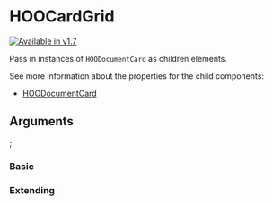 
<Meta of={HooCardGridStories} />

# HOOCardGrid

[![Available in v1.7](https://img.shields.io/badge/💦%20Added%20Version-1.7-blue.svg?style=for-the-badge)](https://github.com/n8design/htwoo/blob/main/REACT-CHANGELOG.md)

Pass in instances of `HOODocumentCard` as children elements.

See more information about the properties for the child components:

* [HOODocumentCard](?path=/docs/molecules-persona-hooavatarpres--basic)

## Arguments

<ArgTypes of={HOOCardGrid} />

  <HOODocumentCard>
    <HOOCardImage imageSource="https://lab.n8d.studio/htwoo/htwoo-core/images/card-images/coffee-image.jpg" imageAlt="Kitten" />
    <HOOCardLocation location="My Location Card" />
    <HOOCardTitle title="My Card Title" />
    <HOOCardFooter
      avatarImage="https://lab.n8d.studio/htwoo/htwoo-core/images/mug-shots/astronaut-mugshot-001.jpg"
      avatarImageAlt="Kitty"
      avatarImageSize={HOOAvatarSize.Px32}
      name="Mr. Bigglesworth"
      modified="December 31, 2021" />
  </HOODocumentCard>
  <HOODocumentCard>
    <HOOCardImage imageSource="https://lab.n8d.studio/htwoo/htwoo-core/images/card-images/coffee-image.jpg" imageAlt="Kitten" />
    <HOOCardLocation location="My Location Card" />
    <HOOCardTitle title="My Card Title 2" />
    <HOOCardFooter
      avatarImage="https://lab.n8d.studio/htwoo/htwoo-core/images/mug-shots/astronaut-mugshot-001.jpg"
      avatarImageAlt="Kitty"
      avatarImageSize={HOOAvatarSize.Px32}
      name="Mr. Bigglesworth"
      modified="December 31, 2021" />
  </HOODocumentCard>
  <HOODocumentCard>
    <HOOCardImage imageSource="https://lab.n8d.studio/htwoo/htwoo-core/images/card-images/coffee-image.jpg" imageAlt="Kitten" />
    <HOOCardLocation location="My Location Card" />
    <HOOCardTitle title="My Card Title 3" />
    <HOOCardFooter
      avatarImage="https://lab.n8d.studio/htwoo/htwoo-core/images/mug-shots/astronaut-mugshot-001.jpg"
      avatarImageAlt="Kitty"
      avatarImageSize={HOOAvatarSize.Px32}
      name="Mr. Bigglesworth"
      modified="December 31, 2021" />
  </HOODocumentCard>
  <HOODocumentCard>
    <HOOCardImage imageSource="https://lab.n8d.studio/htwoo/htwoo-core/images/card-images/coffee-image.jpg" imageAlt="Kitten" />
    <HOOCardLocation location="My Location Card" />
    <HOOCardTitle title="My Card Title 4" />
    <HOOCardFooter
      avatarImage="https://lab.n8d.studio/htwoo/htwoo-core/images/mug-shots/astronaut-mugshot-001.jpg"
      avatarImageAlt="Kitty"
      avatarImageSize={HOOAvatarSize.Px32}
      name="Mr. Bigglesworth"
      modified="December 31, 2021" />
  </HOODocumentCard>
  <HOODocumentCard>
    <HOOCardImage imageSource="https://lab.n8d.studio/htwoo/htwoo-core/images/card-images/coffee-image.jpg" imageAlt="Kitten" />
    <HOOCardLocation location="My Location Card" />
    <HOOCardTitle title="My Card Title 5" />
    <HOOCardFooter
      avatarImage="https://lab.n8d.studio/htwoo/htwoo-core/images/mug-shots/astronaut-mugshot-001.jpg"
      avatarImageAlt="Kitty"
      avatarImageSize={HOOAvatarSize.Px32}
      name="Mr. Bigglesworth"
      modified="December 31, 2021" />
  </HOODocumentCard>
</HOOCardGrid>;

### Basic

<Canvas>
  <Story of={HooCardGridStories.Basic} />
</Canvas>

### Extending

<Canvas>
  <Story of={HooCardGridStories.Extending} />
</Canvas>
